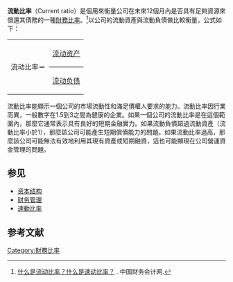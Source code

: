 '''流動比率'''（Current ratio）是個用來衡量公司在未來12個月內是否具有足夠資源來償還其債務的一種[[財務比率|財務比率]]。<ref>[http://www.xifuwa.com/03/260.htm 什么是流动比率？什么是速动比率？] {{Wayback|url=http://www.xifuwa.com/03/260.htm |date=20160322025646 }}. 中国财务会计网.</ref>以公司的流動資產與流動負債做比較衡量，公式如下：

{| style="background-color:transparent; text-align:center;"
| rowspan="2" | 流动比率＝
| style="border-bottom:black 1px solid;" | [[流动资产|流动资产]]
|-
|[[流动负债|流动负债]]
|}

流動比率能顯示一個公司的市場流動性和滿足債權人要求的能力。流動比率因行業而異，一般數字在1.5到3之間為健康的企業。如果一個公司的流動比率是在這個範圍內，那麼它通常表示具有良好的短期金融實力。如果流動負債超過流動資產（流動比率小於1），那麼該公司可能產生短期償債能力的問題。如果流動比率過高，那麼該公司可能無法有效地利用其現有資產或短期融資，這也可能顯現在公司營運資金管理的問題。

== 参见 ==
* [[资本结构|资本结构]]
* [[财务管理|财务管理]]
* [[速動比率|速動比率]]

==参考文献==
{{reflist}}

[[Category:財務比率|Category:財務比率]]